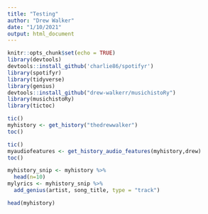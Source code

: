 ```yaml
---
title: "Testing"
author: "Drew Walker"
date: "1/10/2021"
output: html_document
---
```


```r
knitr::opts_chunk$set(echo = TRUE)
library(devtools)
devtools::install_github('charlie86/spotifyr')
library(spotifyr)
library(tidyverse)
library(genius)
devtools::install_github("drew-walkerr/musichistoRy")
library(musichistoRy)
library(tictoc)

```


```r
tic()
myhistory <- get_history("thedrewwalker")
toc() 
```

```r
tic()
myaudiofeatures <- get_history_audio_features(myhistory,drew)
toc()

```

```r

myhistory_snip <- myhistory %>% 
  head(n=10)
mylyrics <- myhistory_snip %>% 
  add_genius(artist, song_title, type = "track")

head(myhistory)
```

